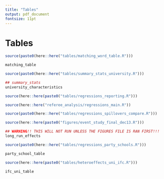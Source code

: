 ```yaml
---
title: "Tables"
output: pdf_document
fontsize: 11pt
---
```


<!-- ```{r setup, include=FALSE} -->
<!-- knitr::opts_chunk$set(echo = F, message = F, warning = F) -->
<!-- knitr::opts_knit$set(root.dir = rprojroot::find_rstudio_root_file()) -->
<!-- library(kableExtra) -->
<!-- ``` -->

\FloatBarrier
# Tables

```r
source(paste0(here::here("tables/matching_word_table.R")))
```

```r
matching_table 
```

\newpage
```r
source(paste0(here::here("tables/summary_stats_university.R")))
```

```r
## summary_stats
university_characteristics
```

\newpage
```r
source(here::here(paste0("tables/regressions_reporting.R")))
```

\begin{landscape}
```r
## reporting_table
reporting_table
```
\end{landscape}

```r
source(here::here("referee_analysis/regressions_main.R"))
```
\begin{sidewaystable}
```r
main_table
```
\end{sidewaystable}
```r
source(paste0(here::here("tables/regressions_spillovers_compare.R")))
```

\begin{landscape}
```r
## reporting_table
spillover_table
```
\end{landscape}


```r
source(here::here(paste0("figures/event_study_final_dec13.R")))
```

```r
## WARNING!! THIS WILL NOT RUN UNLESS THE FIGURES FILE IS RAN FIRST!!! B/C THIS IS IN EVENT STUDY
long_run_effects
```

```r
source(paste0(here::here("tables/regressions_party_schools.R")))
```

```r
party_school_table
```


```r
source(here::here(paste0("tables/heteroeffects_uni_ifc.R")))
```

```r
ifc_uni_table
```


